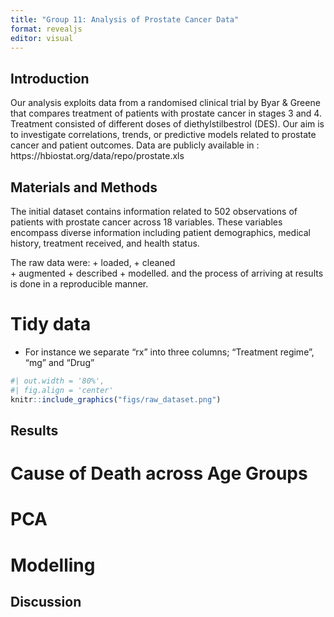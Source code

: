 ```yaml
---
title: "Group 11: Analysis of Prostate Cancer Data"
format: revealjs
editor: visual
---
```


## Introduction {.centered}

Our analysis exploits data from a randomised clinical trial by Byar & Greene that compares treatment of patients with prostate cancer in stages 3 and 4.  Treatment consisted of different doses of diethylstilbestrol (DES). Our aim is to investigate correlations, trends, or predictive models related to prostate cancer and patient outcomes.
Data are publicly available in : https://hbiostat.org/data/repo/prostate.xls

## Materials and Methods {.centered}

The initial dataset contains information related to 502 observations of patients with prostate cancer across 18 variables. These variables encompass diverse information including patient demographics, medical history, treatment received, and health status. 

The raw data were:
+ loaded, 
+ cleaned  
+ augmented
+ described
+ modelled.
and the process of arriving at results is done in a reproducible manner.

# Tidy data

- For instance we separate "rx" into three columns; "Treatment regime", "mg" and "Drug"

```r
#| out.width = '80%',
#| fig.align = 'center'
knitr::include_graphics("figs/raw_dataset.png")
```

## Results {.centered}

# Cause of Death across Age Groups

# PCA 

# Modelling


## Discussion {.centered}